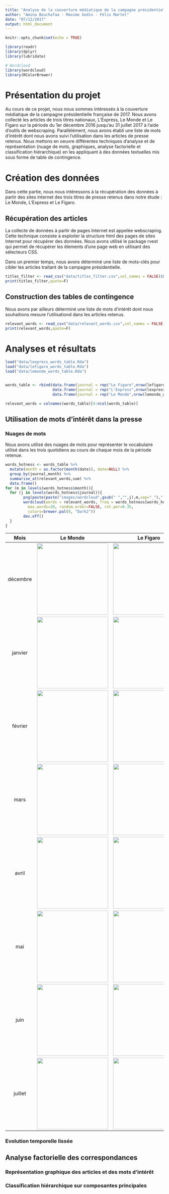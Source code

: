 ```yaml
---
title: "Analyse de la couverture médiatique de la campagne présidentielle 2017"
author: "Amina Bouchafaa - Maxime Godin - Félix Martel"
date: "07/12/2017"
output: html_document
---
```


```r
knitr::opts_chunk$set(echo = TRUE)
```

```r
library(readr)
library(dplyr)
library(lubridate)

# Wordcloud
library(wordcloud)
library(RColorBrewer)
```


# Présentation du projet

Au cours de ce projet, nous nous sommes intéressés à la couverture médiatique de la campagne présidentielle française de 2017. Nous avons collecté les articles de trois titres nationaux, L'Express, Le Monde et Le Figaro sur la période du 1er décembre 2016 jusqu'au 31 juillet 2017 à l'aide d'outils de webscraping. Parallélément, nous avons établi une liste de mots d'intérêt dont nous avons suivi l'utilisation dans les articles de presse retenus. Nous mettons en oeuvre différentes techniques d'analyse et de représentation  (nuage de mots, graphiques, analyse factorielle et classification hiérarchique) en les appliquant à des données textuelles mis sous forme de table de contingence.

# Création des données

Dans cette partie, nous nous intéressons à la récupération des données à partir des sites Internet des trois titres de presse retenus dans notre étude : Le Monde, L'Express et Le Figaro.

## Récupération des articles

La collecte de données à partir de pages Internet est appelée webscraping. Cette technique consiste à exploiter la structure html des pages de sites Internet pour récupérer des données. Nous avons utilisé le package rvest qui permet de récupérer les élements d'une page web en utilisant des sélecteurs CSS. 

Dans un premier temps, nous avons déterminé une liste de mots-clés pour cibler les articles traitant de la campagne présidentielle.

```r
titles_filter <- read_csv("data/titles_filter.csv",col_names = FALSE)$X1
print(titles_filter,quote=F)
```


## Construction des tables de contingence

Nous avons par ailleurs déterminé une liste de mots d'intérêt dont nous souhaitions mesure l'utilisationd dans les articles retenus.

```r
relevant_words <- read_csv("data/relevant_words.csv",col_names = FALSE)$X1
print(relevant_words,quote=F)
```

# Analyses et résultats

```r
load("data/lexpress_words_table.Rda")
load("data/lefigaro_words_table.Rda")
load("data/lemonde_words_table.Rda")


words_table <- rbind(data.frame(journal = rep("Le Figaro",nrow(lefigaro_words_table)),lefigaro_words_table),
                     data.frame(journal = rep("L'Express",nrow(lexpress_words_table)),lexpress_words_table),
                     data.frame(journal = rep("Le Monde",nrow(lemonde_words_table)),lemonde_words_table))

relevant_words = colnames(words_table)[4:ncol(words_table)]
```


## Utilisation de mots d'intérêt dans la presse

### Nuages de mots

Nous avons utilisé des nuages de mots pour représenter le vocabulaire utilisé dans les trois quotidiens au cours de chaque mois de la période retenue.

```r

words_hotness <- words_table %>% 
  mutate(month = as.factor(month(date)), date=NULL) %>% 
  group_by(journal,month) %>% 
  summarise_at(relevant_words,sum) %>% 
  data.frame()
for (m in levels(words_hotness$month)){
  for (j in levels(words_hotness$journal)){
        png(paste(paste("images/wordcloud",gsub(" ","",j),m,sep="_"),".png",sep=""), width=6, height=6, units="in", res=150)
        wordcloud(words = relevant_words, freq = words_hotness[words_hotness$month==m & words_hotness$journal==j,relevant_words], min.freq = 1,
          max.words=20, random.order=FALSE, rot.per=0.35, 
          colors=brewer.pal(8, "Dark2"))
        dev.off()
  }
} 
```
Mois | Le Monde | Le Figaro | L'Express
:-----:|:----------:|:-----------:|:----------:
décembre |![](images/wordcloud_LeMonde_12.png){width=6cm} | ![](images/wordcloud_LeFigaro_12.png){width=6cm}  | ![](images/wordcloud_L'Express_12.png){width=6cm}
janvier |![](images/wordcloud_LeMonde_1.png){width=6cm} | ![](images/wordcloud_LeFigaro_1.png){width=6cm}  | ![](images/wordcloud_L'Express_1.png){width=6cm}
février |![](images/wordcloud_LeMonde_2.png){width=6cm} | ![](images/wordcloud_LeFigaro_2.png){width=6cm}  | ![](images/wordcloud_L'Express_2.png){width=6cm}
mars |![](images/wordcloud_LeMonde_3.png){width=6cm} | ![](images/wordcloud_LeFigaro_3.png){width=6cm}  | ![](images/wordcloud_L'Express_3.png){width=6cm}
avril |![](images/wordcloud_LeMonde_4.png){width=6cm} | ![](images/wordcloud_LeFigaro_4.png){width=6cm}  | ![](images/wordcloud_L'Express_4.png){width=6cm}
mai |![](images/wordcloud_LeMonde_5.png){width=6cm} | ![](images/wordcloud_LeFigaro_5.png){width=6cm}  | ![](images/wordcloud_L'Express_5.png){width=6cm}
juin |![](images/wordcloud_LeMonde_6.png){width=6cm} | ![](images/wordcloud_LeFigaro_6.png){width=6cm}  | ![](images/wordcloud_L'Express_6.png){width=6cm}
juillet |![](images/wordcloud_LeMonde_7.png){width=6cm} | ![](images/wordcloud_LeFigaro_7.png){width=6cm}  | ![](images/wordcloud_L'Express_7.png){width=6cm}

### Evolution temporelle lissée

## Analyse factorielle des correspondances

### Représentation graphique des articles et des mots d'intérêt

### Classification hiérarchique sur composantes principales



